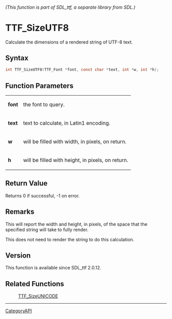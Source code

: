 ====== (This function is part of SDL_ttf, a separate library from SDL.) ======
= TTF_SizeUTF8 =

Calculate the dimensions of a rendered string of UTF-8 text.

== Syntax ==

<syntaxhighlight lang='c'>
int TTF_SizeUTF8(TTF_Font *font, const char *text, int *w, int *h);
</syntaxhighlight>

== Function Parameters ==

{|
|'''font'''
|the font to query.
|-
|'''text'''
|text to calculate, in Latin1 encoding.
|-
|'''w'''
|will be filled with width, in pixels, on return.
|-
|'''h'''
|will be filled with height, in pixels, on return.
|}

== Return Value ==

Returns 0 if successful, -1 on error.

== Remarks ==

This will report the width and height, in pixels, of the space that the
specified string will take to fully render.

This does not need to render the string to do this calculation.

== Version ==

This function is available since SDL_ttf 2.0.12.

== Related Functions ==

:[[TTF_SizeUNICODE]]

----
[[CategoryAPI]]



